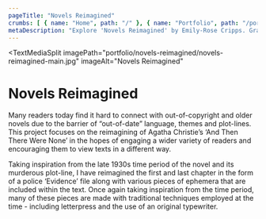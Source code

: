 ```yaml
---
pageTitle: "Novels Reimagined"
crumbs: [ { name: "Home", path: "/" }, { name: "Portfolio", path: "/portfolio/" }, { name: "Novels Reimagined", path: "/portfolio/novels-reimagined" } ]
metaDescription: "Explore 'Novels Reimagined' by Emily-Rose Cripps. Graphic designer based in Oxford, UK. Book-making, exhibition design and more."
---
```


<TextMediaSplit
    imagePath="portfolio/novels-reimagined/novels-reimagined-main.jpg"
    imageAlt="Novels Reimagined"
>

# Novels Reimagined

Many readers today find it hard to connect with out-of-copyright and older novels due to the barrier of “out-of-date” language, themes and plot-lines. This project focuses on the reimagining of Agatha Christie’s ‘And Then There Were None’ in the hopes of engaging a wider variety of readers and encouraging them to view texts in a different way. 

Taking inspiration from the late 1930s time period of the novel and its murderous plot-line, I have reimagined the first and last chapter in the form of a police ‘Evidence’ file along with various pieces of ephemera that are included within the text. Once again taking inspiration from the time period, many of these pieces are made with traditional techniques employed at the time - including letterpress and the use of an original typewriter. 

</TextMediaSplit>

<ImageBar imagesDirectory="portfolio/novels-reimagined/lightbox" />
